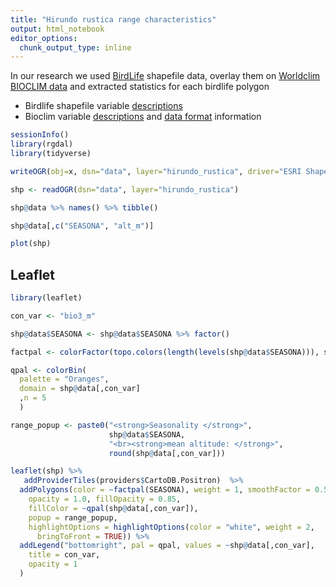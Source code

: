 ```yaml
---
title: "Hirundo rustica range characteristics"
output: html_notebook
editor_options: 
  chunk_output_type: inline
---
```

In our research we used [BirdLife](http://datazone.birdlife.org/) shapefile data, overlay them on [Worldclim BIOCLIM data](http://www.worldclim.org/version1) and extracted statistics for each birdlife polygon

- Birdlife shapefile variable [descriptions](http://datazone.birdlife.org/species/spcdistPOS )
- Bioclim variable [descriptions](http://www.worldclim.org/bioclim) and [data format](http://www.worldclim.org/current) information

```r
sessionInfo()
library(rgdal)
library(tidyverse)
```

```r
writeOGR(obj=x, dsn="data", layer="hirundo_rustica", driver="ESRI Shapefile")
```

```r
shp <- readOGR(dsn="data", layer="hirundo_rustica")
```
```r
shp@data %>% names() %>% tibble()
```

```r
shp@data[,c("SEASONA", "alt_m")]
```


```r
plot(shp)
```

## Leaflet

```r
library(leaflet)

con_var <- "bio3_m"

shp@data$SEASONA <- shp@data$SEASONA %>% factor()

factpal <- colorFactor(topo.colors(length(levels(shp@data$SEASONA))), shp@data$SEASONA)

qpal <- colorBin(
  palette = "Oranges",
  domain = shp@data[,con_var]
  ,n = 5
  )

range_popup <- paste0("<strong>Seasonality </strong>", 
                      shp@data$SEASONA, 
                      "<br><strong>mean altitude: </strong>", 
                      round(shp@data[,con_var]))

leaflet(shp) %>%
   addProviderTiles(providers$CartoDB.Positron)  %>% 
  addPolygons(color = ~factpal(SEASONA), weight = 1, smoothFactor = 0.5,
    opacity = 1.0, fillOpacity = 0.85,
    fillColor = ~qpal(shp@data[,con_var]),
    popup = range_popup,
    highlightOptions = highlightOptions(color = "white", weight = 2,
      bringToFront = TRUE)) %>%
  addLegend("bottomright", pal = qpal, values = ~shp@data[,con_var],
    title = con_var,
    opacity = 1
  )

```



